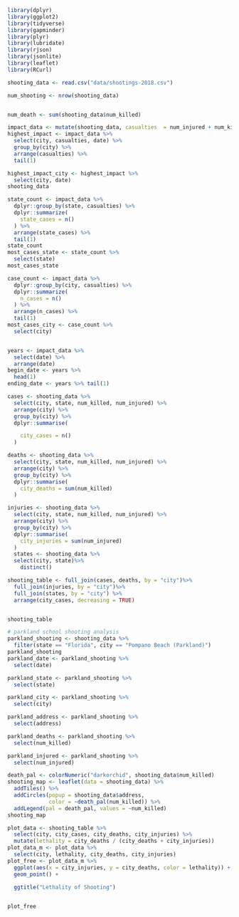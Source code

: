   

```r
library(dplyr)
library(ggplot2)
library(tidyverse)
library(gapminder)
library(plyr)
library(lubridate)
library(rjson)
library(jsonlite)
library(leaflet)
library(RCurl)

shooting_data <- read.csv("data/shootings-2018.csv")
```
```r
num_shooting <- nrow(shooting_data)


num_death <- sum(shooting_data$num_killed)
```
```r
impact_data <- mutate(shooting_data, casualties  = num_injured + num_killed)
highest_impact <- impact_data %>% 
  select(city, casualties, date) %>%
  group_by(city) %>%
  arrange(casualties) %>%
  tail(1)

highest_impact_city <- highest_impact %>%
  select(city, date)
shooting_data


```

```r
state_count <- impact_data %>%
  dplyr::group_by(state, casualties) %>%
  dplyr::summarize(
    state_cases = n()
  ) %>%
  arrange(state_cases) %>% 
  tail(1)
state_count
most_cases_state <- state_count %>%
  select(state)
most_cases_state
```


```r
case_count <- impact_data %>%
  dplyr::group_by(city, casualties) %>%
  dplyr::summarize(
    n_cases = n()
  ) %>%
  arrange(n_cases) %>% 
  tail(1)
most_cases_city <- case_count %>%
  select(city)


years <- impact_data %>%
  select(date) %>%
  arrange(date)
begin_date <- years %>%
  head(1)
ending_date <- years %>% tail(1)
```
```r

cases <- shooting_data %>%
  select(city, state, num_killed, num_injured) %>%
  arrange(city) %>%
  group_by(city) %>%
  dplyr::summarise(

    city_cases = n()
  )

deaths <- shooting_data %>%
  select(city, state, num_killed, num_injured) %>%
  arrange(city) %>%
  group_by(city) %>%
  dplyr::summarise(
    city_deaths = sum(num_killed)
  )

injuries <- shooting_data %>%
  select(city, state, num_killed, num_injured) %>%
  arrange(city) %>%
  group_by(city) %>%
  dplyr::summarise(
    city_injuries = sum(num_injured)
  )
  states <- shooting_data %>%
  select(city, state)%>%
    distinct()

shooting_table <- full_join(cases, deaths, by = "city")%>%
  full_join(injuries, by = "city")%>%
  full_join(states, by = "city") %>%
  arrange(city_cases, decreasing = TRUE)


shooting_table 

```

```r
# parkland school shooting analysis
parkland_shooting <- shooting_data %>%
  filter(state == "Florida", city == "Pompano Beach (Parkland)")
parkland_shooting
parkland_date <- parkland_shooting %>%
  select(date)

parkland_state <- parkland_shooting %>%
  select(state)

parkland_city <- parkland_shooting %>%
  select(city)

parkland_address <- parkland_shooting %>%
  select(address)

parkland_deaths <- parkland_shooting %>%
  select(num_killed)

parkland_injured <- parkland_shooting %>%
  select(num_injured)
```
```r

death_pal <- colorNumeric("darkorchid", shooting_data$num_killed)
shooting_map <- leaflet(data = shooting_data) %>%
  addTiles() %>%
  addCircles(popup = shooting_data$address, 
             color = ~death_pal(num_killed)) %>%
  addLegend(pal = death_pal, values = ~num_killed)
shooting_map
```

```r
plot_data <- shooting_table %>%
  select(city, city_cases, city_deaths, city_injuries) %>%
  mutate(lethality = city_deaths / (city_deaths + city_injuries))
plot_data_m <- plot_data %>%
  select(city, lethality, city_deaths, city_injuries)
plot_free <- plot_data_m %>% 
  ggplot(aes(x = city_injuries, y = city_deaths, color = lethality)) + 
  geom_point() +

  ggtitle("Lethality of Shooting")

  
plot_free
```